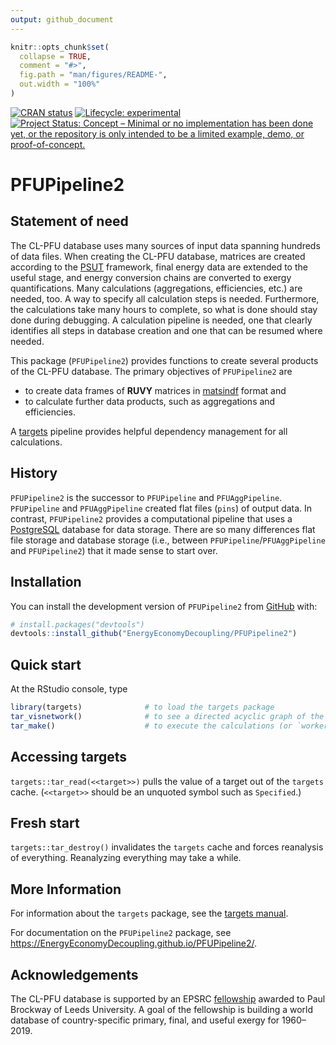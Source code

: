```yaml
---
output: github_document
---
```


<!-- *********** -->
<!-- Note: README.md is generated from README.Rmd.   -->
<!-- Be sure to edit README.Rmd and generate the README.md file by Cmd/Ctl-shift-K -->
<!-- *********** -->

```r
knitr::opts_chunk$set(
  collapse = TRUE,
  comment = "#>",
  fig.path = "man/figures/README-",
  out.width = "100%"
)
```

<!-- badges: start -->
[![CRAN status](https://www.r-pkg.org/badges/version/PFUPipeline2)](https://cran.r-project.org/package=PFUPipeline2)
[![Lifecycle: experimental](https://img.shields.io/badge/lifecycle-experimental-orange.svg)](https://lifecycle.r-lib.org/articles/stages.html#experimental)
[![Project Status: Concept – Minimal or no implementation has been done yet, or the repository is only intended to be a limited example, demo, or proof-of-concept.](https://www.repostatus.org/badges/latest/concept.svg)](https://www.repostatus.org/#concept)
<!-- [![DOI](https://zenodo.org/badge/DOI/10.5281/zenodo.5228375.svg)](https://doi.org/10.5281/zenodo.5228375) -->
<!-- badges: end -->

# PFUPipeline2

## Statement of need

The CL-PFU database uses many sources of input data
spanning hundreds of data files. 
When creating the CL-PFU database, 
matrices are created according to the 
[PSUT](https://www.sciencedirect.com/science/article/pii/S0306261918308298?via%3Dihub)
framework, 
final energy data are extended to the useful stage, and 
energy conversion chains are converted to exergy quantifications.
Many calculations (aggregations, efficiencies, etc.)
are needed, too.
A way to specify all calculation steps is needed.
Furthermore, the calculations take many hours to complete, 
so what is done should stay done
during debugging.
A calculation pipeline is needed, 
one that clearly identifies all steps in database creation
and one that can be resumed where needed.

This package (`PFUPipeline2`) provides functions to create
several products of the CL-PFU database.
The primary objectives of `PFUPipeline2` are

* to create data frames
  of **RUVY** matrices in [matsindf](https://MatthewHeun.github.io/matsindf/) format and
* to calculate further data products, such as aggregations and efficiencies.

A [targets](https://docs.ropensci.org/targets/) pipeline
provides helpful dependency management for all calculations.


## History

`PFUPipeline2` is the successor to `PFUPipeline` and `PFUAggPipeline`.
`PFUPipeline` and `PFUAggPipeline` created flat files (`pins`) of output data.
In contrast, 
`PFUPipeline2` provides a computational pipeline that
uses a [PostgreSQL](https://www.postgresql.org) database
for data storage.
There are so many differences flat file storage and database storage
(i.e., between `PFUPipeline`/`PFUAggPipeline` and `PFUPipeline2`)
that it made sense to start over.


## Installation

You can install the development version of `PFUPipeline2` from [GitHub](https://github.com/) with:

``` r
# install.packages("devtools")
devtools::install_github("EnergyEconomyDecoupling/PFUPipeline2")
```

## Quick start

At the RStudio console, type

``` r
library(targets)              # to load the targets package   
tar_visnetwork()              # to see a directed acyclic graph of the calculations that will take place   
tar_make()                    # to execute the calculations (or `workers = 8`, if you have enough cores)
```


## Accessing targets

`targets::tar_read(<<target>>)` pulls the value of a target out of the `targets` cache. 
(`<<target>>` should be an unquoted symbol such as `Specified`.)


## Fresh start

`targets::tar_destroy()` invalidates the `targets` cache and forces reanalysis of everything.
Reanalyzing everything may take a while.


## More Information

For information about the `targets` package, 
see the [targets manual](https://books.ropensci.org/targets/).

For documentation on the `PFUPipeline2` package, 
see <https://EnergyEconomyDecoupling.github.io/PFUPipeline2/>.


## Acknowledgements

The CL-PFU database is supported by an EPSRC
[fellowship](https://environment.leeds.ac.uk/energy-climate-change-mitigation/dir-record/research-projects/1773/epsrc-fellowship-applying-thermodynamic-laws-to-the-energy-gdp-decoupling-problem)
awarded to Paul Brockway of Leeds University.
A goal of the fellowship is building
a world database of country-specific primary, final, and useful exergy 
for 1960--2019.
